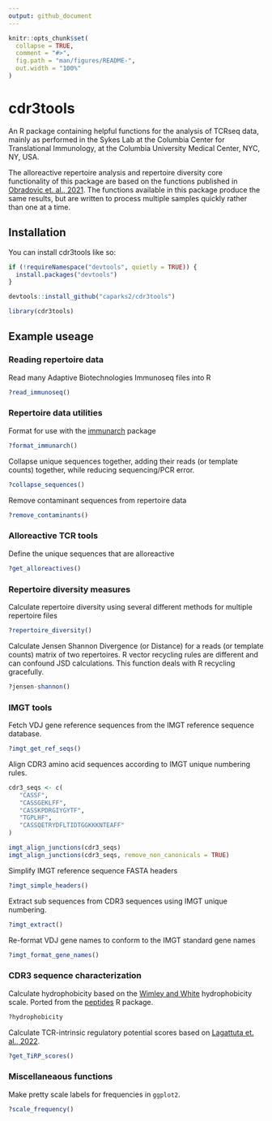 ```yaml
---
output: github_document
---
```


<!-- README.md is generated from README.Rmd. Please edit that file -->

```r
knitr::opts_chunk$set(
  collapse = TRUE,
  comment = "#>",
  fig.path = "man/figures/README-",
  out.width = "100%"
)
```

# cdr3tools

An R package containing helpful functions for the analysis of TCRseq data, 
mainly as performed in the Sykes Lab at the Columbia Center for Translational 
Immunology, at the Columbia University Medical Center, NYC, NY, USA.

The alloreactive repertoire analysis and repertoire diversity core functionality 
of this package are based on the functions published in [Obradovic et. al., 2021](https://pubmed.ncbi.nlm.nih.gov/35291378/).
The functions available in this package produce the same results, but are 
written to process multiple samples quickly rather than one at a time.

<!-- badges: start -->
<!-- badges: end -->

## Installation

You can install cdr3tools like so:

``` r
if (!requireNamespace("devtools", quietly = TRUE)) {
  install.packages("devtools")
}

devtools::install_github("caparks2/cdr3tools")

library(cdr3tools)
```

## Example useage

### Reading repertoire data

Read many Adaptive Biotechnologies Immunoseq files into R
```r
?read_immunoseq()
```

### Repertoire data utilities

Format for use with the [immunarch](https://immunarch.com/) package
```r
?format_immunarch()
```

Collapse unique sequences together, adding their reads (or template counts) 
together, while reducing sequencing/PCR error.
```r
?collapse_sequences()
```

Remove contaminant sequences from repertoire data
```r
?remove_contaminants()
```

### Alloreactive TCR tools

Define the unique sequences that are alloreactive
```r
?get_alloreactives()
```

### Repertoire diversity measures

Calculate repertoire diversity using several different methods for multiple 
repertoire files
```r
?repertoire_diversity()
```

Calculate Jensen Shannon Divergence (or Distance) for a reads (or template
counts) matrix of two repertoires. R vector recycling rules are different and can
confound JSD calculations. This function deals with R recycling gracefully.
```r
?jensen-shannon()
```

### IMGT tools

Fetch VDJ gene reference sequences from the IMGT reference sequence database.
```r
?imgt_get_ref_seqs()
```

Align CDR3 amino acid sequences according to IMGT unique numbering rules.
```r
cdr3_seqs <- c(
   "CASSF",
   "CASSGEKLFF",
   "CASSKPDRGIYGYTF",
   "TGPLHF",
   "CASSQETRYDFLTIDTGGKKKNTEAFF"
)

imgt_align_junctions(cdr3_seqs)
imgt_align_junctions(cdr3_seqs, remove_non_canonicals = TRUE)
```

Simplify IMGT reference sequence FASTA headers
```r
?imgt_simple_headers()
```

Extract sub sequences from CDR3 sequences using IMGT unique numbering.
```r
?imgt_extract()
```

Re-format VDJ gene names to conform to the IMGT standard gene names
```r
?imgt_format_gene_names()
```

### CDR3 sequence characterization

Calculate hydrophobicity based on the [Wimley and White](https://pubmed.ncbi.nlm.nih.gov/8836100/) 
hydrophobicity scale. Ported from the [peptides](https://github.com/dosorio/Peptides) R package.
```r
?hydrophobicity
```

Calculate TCR-intrinsic regulatory potential scores based on [Lagattuta et. al., 2022](https://pubmed.ncbi.nlm.nih.gov/35177831/). 
```r
?get_TiRP_scores()
```

### Miscellaneaous functions

Make pretty scale labels for frequencies in `ggplot2`.
```r
?scale_frequency()
```
